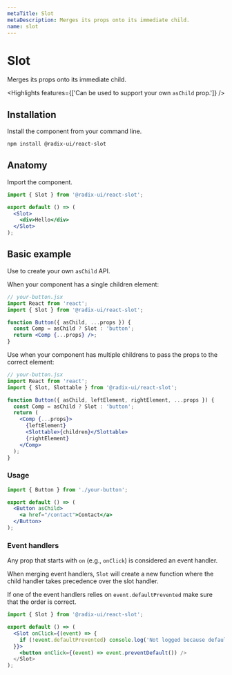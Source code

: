 ```yaml
---
metaTitle: Slot
metaDescription: Merges its props onto its immediate child.
name: slot
---
```


# Slot

<Description>Merges its props onto its immediate child.</Description>

<Highlights features={['Can be used to support your own `asChild` prop.']} />

## Installation

Install the component from your command line.

```bash
npm install @radix-ui/react-slot
```

## Anatomy

Import the component.

```jsx
import { Slot } from '@radix-ui/react-slot';

export default () => (
  <Slot>
    <div>Hello</div>
  </Slot>
);
```

## Basic example

Use to create your own `asChild` API.

When your component has a single children element:

```jsx line=9
// your-button.jsx
import React from 'react';
import { Slot } from '@radix-ui/react-slot';

function Button({ asChild, ...props }) {
  const Comp = asChild ? Slot : 'button';
  return <Comp {...props} />;
}
```

Use <Slottable /> when your component has multiple childrens to pass the props to the correct element:

```jsx
// your-button.jsx
import React from 'react';
import { Slot, Slottable } from '@radix-ui/react-slot';

function Button({ asChild, leftElement, rightElement, ...props }) {
  const Comp = asChild ? Slot : 'button';
  return (
    <Comp {...props}>
      {leftElement}
      <Slottable>{children}</Slottable>
      {rightElement}
    </Comp>
  );
}
```

### Usage

```jsx
import { Button } from './your-button';

export default () => (
  <Button asChild>
    <a href="/contact">Contact</a>
  </Button>
);
```



### Event handlers

Any prop that starts with `on` (e.g., `onClick`) is considered an event handler.

When merging event handlers, `Slot` will create a new function where the child handler takes precedence over the slot handler.

If one of the event handlers relies on `event.defaultPrevented` make sure that the order is correct.

```jsx
import { Slot } from '@radix-ui/react-slot';

export default () => (
  <Slot onClick={(event) => {
    if (!event.defaultPrevented) console.log('Not logged because default is prevented.');
  }}>
    <button onClick={(event) => event.preventDefault()) />
  </Slot>
);
```
